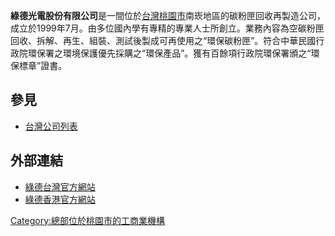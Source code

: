 '''綠德光電股份有限公司'''是一間位於[[台灣|台灣]][[桃園市|桃園市]]南崁地區的碳粉匣回收再製造公司，成立於1999年7月。由多位國內學有專精的專業人士所創立。業務內容為空碳粉匣回收、拆解、再生、組裝、測試後製成可再使用之“環保碳粉匣”。符合中華民國行政院環保署之環境保護優先採購之“環保產品”。獲有百餘項行政院環保署頒之“環保標章”證書。

==參見==
*[[台灣公司列表|台灣公司列表]]

==外部連結==

*[http://www.greendevice.com.tw 綠德台灣官方網站] {{Wayback|url=http://www.greendevice.com.tw/ |date=20200212094035 }}
*[https://web.archive.org/web/20090223194910/http://www.greendevice.com.hk/ 綠德香港官方網站]

[[Category:總部位於桃園市的工商業機構|Category:總部位於桃園市的工商業機構]]